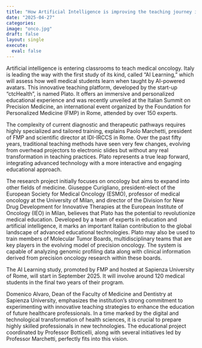 ```yaml
---
title: "How Artificial Intelligence is improving the teaching journey in medical oncology"
date: "2025-04-27"
categories:
image: "onco.jpg"
draft: false
layout: single
execute: 
  eval: false
---
```


Artificial intelligence is entering classrooms to teach medical oncology. Italy is leading the way with the first study of its kind, called "AI Learning," which will assess how well medical students learn when taught by AI-powered avatars. This innovative teaching platform, developed by the start-up "ctcHealth", is named Plato. It offers an immersive and personalized educational experience and was recently unveiled at the Italian Summit on Precision Medicine, an international event organized by the Foundation for Personalized Medicine (FMP) in Rome, attended by over 150 experts.

The complexity of current diagnostic and therapeutic pathways requires highly specialized and tailored training, explains Paolo Marchetti, president of FMP and scientific director at IDI-IRCCS in Rome. Over the past fifty years, traditional teaching methods have seen very few changes, evolving from overhead projectors to electronic slides but without any real transformation in teaching practices. Plato represents a true leap forward, integrating advanced technology with a more interactive and engaging educational approach.

The research project initially focuses on oncology but aims to expand into other fields of medicine. Giuseppe Curigliano, president-elect of the European Society for Medical Oncology (ESMO), professor of medical oncology at the University of Milan, and director of the Division for New Drug Development for Innovative Therapies at the European Institute of Oncology (IEO) in Milan, believes that Plato has the potential to revolutionize medical education. Developed by a team of experts in education and artificial intelligence, it marks an important Italian contribution to the global landscape of advanced educational technologies. Plato may also be used to train members of Molecular Tumor Boards, multidisciplinary teams that are key players in the evolving model of precision oncology. The system is capable of analyzing genomic profiling data along with clinical information derived from precision oncology research within these boards.

The AI Learning study, promoted by FMP and hosted at Sapienza University of Rome, will start in September 2025. It will involve around 120 medical students in the final two years of their program.

Domenico Alvaro, Dean of the Faculty of Medicine and Dentistry at Sapienza University, emphasizes the institution’s strong commitment to experimenting with innovative teaching strategies to enhance the education of future healthcare professionals. In a time marked by the digital and technological transformation of health sciences, it is crucial to prepare highly skilled professionals in new technologies. The educational project coordinated by Professor Botticelli, along with several initiatives led by Professor Marchetti, perfectly fits into this vision.